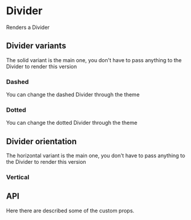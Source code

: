 

<Meta of={DividerStories} />

# Divider

Renders a Divider

<Canvas of={DividerStories.BasicDivider} />

## Divider variants

The solid variant is the main one, you don't have to pass anything to the Divider to render this version

### Dashed

<Canvas of={DividerStories.Dashed} />

You can change the dashed Divider through the theme

### Dotted

<Canvas of={DividerStories.Dotted} />

You can change the dotted Divider through the theme

## Divider orientation

The horizontal variant is the main one, you don't have to pass anything to the Divider to render this version

### Vertical

<Canvas of={DividerStories.Vertical} />

## API

Here there are described some of the custom props.

<ArgTypes of={DividerStories} />

